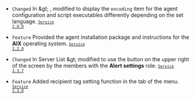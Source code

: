 - <code class="Changed">Changed</code> In <Cmdname sid="side_log" className="uitext" /> &amp;gt; <Cmdname sid="side_logSetting" className="uitext" />, modified to display the <code>encoding</code> item for the agent configuration and script executables differently depending on the set language. <code class='changelog-service'><a href="../release-notes/service/service-2_0_x"><code class='changelog-service'>Service 2.0.0​</code></a></code>

- <code class="Feature">Feature</code> Provided the agent installation package and instructions for the **AIX** operating system. <code class='changelog-service'><a href="../release-notes/service/service-2_2_x"><code class='changelog-service'>Service 2.2.0​</code></a></code>

- <code class="Changed">Changed</code> In <span class="uitext">Server List</span> &amp;gt; <Cmdname sid="side_serverDetail" className="uitext" /> modified to use the <Cmdname sid="groupby" className="uitext" /> button on the upper right of the screen by the members with the <b>Alert settings</b> role. <code class='changelog-service'><a href="../release-notes/service/service-2_3_x"><code class='changelog-service'>Service 2.3.7​</code></a></code>

- <code class="Feature">Feature</code> Added recipient tag setting function in the <Cmdname sid="sm_log_event_tab" className="uitext" /> tab of the <Cmdname sid="side_eventSetting" className="uitext" /> menu. <code class='changelog-service'><a href="../release-notes/service/service-2_3_x"><code class='changelog-service'>Service 2.3.0​</code></a></code>
